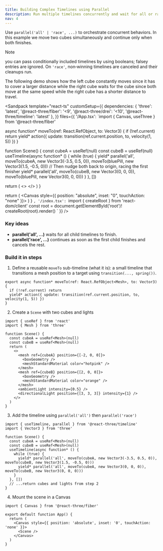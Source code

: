 ```yaml
---
title: Building Complex Timelines using Parallel
description: Run multiple timelines concurrently and wait for all or race the first.
nav: 4
---
```


Use `parallel('all' | 'race', ...)` to orchestrate concurrent behaviors. In this example we move two cubes simultaneously and continue only when both finishes.

> [!NOTE]
> you can pass conditionally included timelines by using booleans; falsey entries are ignored. On `'race'`, non‑winning timelines are canceled and their cleanups run.

The following demo shows how the left cube constantly moves since it has to cover a larger distance while the right cube waits for the cube since both move at the same speed while the right cube has a shorter distance to travel.

<Sandpack
  template="react-ts"
  customSetup={{
    dependencies: {
      'three': 'latest',
      '@react-three/fiber': '<9',
      '@react-three/drei': '<10',
      '@react-three/timeline': 'latest'
    },
  }}
  files={{
    '/App.tsx': `import { Canvas, useThree } from '@react-three/fiber'

async function* moveTo(ref: React.RefObject<Mesh>, to: Vector3) {
if (!ref.current) return
yield* action({ update: transition(ref.current.position, to, velocity(1, 5)) })
}

function Scene() {
const cubeA = useRef<Mesh>(null)
const cubeB = useRef<Mesh>(null)
useTimeline(async function* () {
while (true) {
yield* parallel('all', moveTo(cubeA, new Vector3(-3.5, 0.5, 0)), moveTo(bluePill, new Vector3(1.5, -0.5, 0)))
// Then nudge both back to origin, racing the first finisher
yield\* parallel('all', moveTo(cubeB, new Vector3(0, 0, 0)), moveTo(bluePill, new Vector3(0, 0, 0)))
}
}, [])

return (
<>
<mesh ref={cubeA} position={[-2,0,0]}>
<boxGeometry />
<meshStandardMaterial color="hotpink" />
</mesh>
<mesh ref={cubeB} position={[2,0,0]}>
<boxGeometry />
<meshStandardMaterial color="orange" />
</mesh>
<ambientLight intensity={0.5} />
<directionalLight position={[3,3,3]} intensity={1} />
</>
)
}

  return (
    <Canvas style={{ position: "absolute", inset: "0", touchAction: "none" }}>
      <Scene />
    </Canvas>
  )
}
`,
    '/index.tsx': `import { createRoot } from 'react-dom/client'
const root = document.getElementById('root')!
createRoot(root).render(<App />)
`
  }}
/>

### Key ideas

- **parallel('all', ...)** waits for all child timelines to finish.
- **parallel('race', ...)** continues as soon as the first child finishes and cancels the rest.

### Build it in steps

1. Define a reusable `moveTo` sub-timeline (what it is): a small timeline that transitions a mesh position to a target using `transition(..., spring())`.

```tsx
export async function* moveTo(ref: React.RefObject<Mesh>, to: Vector3) {
  if (!ref.current) return
  yield* action({ update: transition(ref.current.position, to, velocity(1, 5)) })
}
```

2. Create a `Scene` with two cubes and lights

```tsx
import { useRef } from 'react'
import { Mesh } from 'three'

function Scene() {
  const cubeA = useRef<Mesh>(null)
  const cubeB = useRef<Mesh>(null)
  return (
    <>
      <mesh ref={cubeA} position={[-2, 0, 0]}>
        <boxGeometry />
        <meshStandardMaterial color="hotpink" />
      </mesh>
      <mesh ref={cubeB} position={[2, 0, 0]}>
        <boxGeometry />
        <meshStandardMaterial color="orange" />
      </mesh>
      <ambientLight intensity={0.5} />
      <directionalLight position={[3, 3, 3]} intensity={1} />
    </>
  )
}
```

3. Add the timeline using `parallel('all')` then `parallel('race')`

```tsx
import { useTimeline, parallel } from '@react-three/timeline'
import { Vector3 } from 'three'

function Scene() {
  const cubeA = useRef<Mesh>(null)
  const cubeB = useRef<Mesh>(null)
  useTimeline(async function* () {
    while (true) {
      yield* parallel('all', moveTo(cubeA, new Vector3(-3.5, 0.5, 0)), moveTo(cubeB, new Vector3(1.5, -0.5, 0)))
      yield* parallel('all', moveTo(cubeA, new Vector3(0, 0, 0)), moveTo(cubeB, new Vector3(0, 0, 0)))
    }
  }, [])
  // ...return cubes and lights from step 2
}
```

4. Mount the scene in a Canvas

```tsx
import { Canvas } from '@react-three/fiber'

export default function App() {
  return (
    <Canvas style={{ position: 'absolute', inset: '0', touchAction: 'none' }}>
      <Scene />
    </Canvas>
  )
}
```
